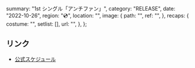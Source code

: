   summary: "1st シングル「アンチファン」",
  category: "RELEASE",
  date: "2022-10-26",
  region: "💿",
  location: "",
  image: {
    path: "",
    ref: "",
  },
  recaps: {
    costume: "",
    setlist: [],
    url: "",
  },
};

## リンク

- [公式スケジュール](https://takanenonadeshiko.jp/?p=392)
